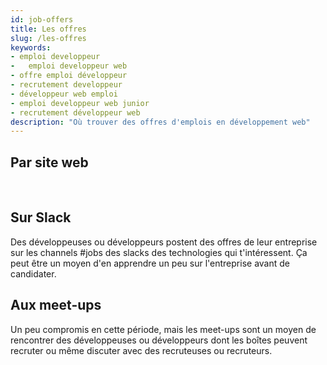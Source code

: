 ```yaml
---
id: job-offers
title: Les offres
slug: /les-offres
keywords:
- emploi developpeur
-	emploi developpeur web
- offre emploi développeur
- recrutement developpeur
- développeur web emploi
- emploi developpeur web junior
- recrutement développeur web
description: "Où trouver des offres d'emplois en développement web"
---
```



## Par site web

<div class="container">
  <HorizontalCard
    src='/img/find_a_job/job_offers/talent_io.png'
    alt='Logo Talent.io'
    href='https://www.talent.io/p/fr-fr/home'
    title='Talent.io'
    description="Création d'un profil sur le site puis les boîtes contactent les candidates ou candidats."
  />

  <HorizontalCard
    src='/img/find_a_job/job_offers/wttj.jpg'
    alt='Logo Welcome To The Jungle'
    href='https://www.welcometothejungle.com/fr/jobs'
    title='Welcome To The Jungle'
    description="Possibilité de filtrer les offres par localisation, secteur d'activités, type de contrat, niveau d'expérience, nombre de salariés, télétravail... Sur chaque offre il est possible d'accéder à la page de l'entreprise avec une présentation de l'équipe et de la tech."
  />
</div><br/>

## Sur Slack
Des développeuses ou développeurs postent des offres de leur entreprise sur les channels #jobs des slacks des technologies qui t'intéressent. Ça peut être un moyen d'en apprendre un peu sur l'entreprise avant de candidater.

<div class="container">
  <div class="row">
    <div class="col col--4">
      <Avatar 
        src='/img/find_a_job/job_offers/paris_rb.jpeg'
        alt='Logo Paris.rb'
        href='https://parisrb-slack-invite.herokuapp.com/'
        title='Paris.rb'
      />
    </div>
  </div>
</div>

## Aux meet-ups
Un peu compromis en cette période, mais les meet-ups sont un moyen de rencontrer des développeuses ou développeurs dont les boîtes peuvent recruter ou même discuter avec des recruteuses ou recruteurs.

<div class="container">
  <div class="row">
    <div class="col col--4">
      <Avatar 
        src='/img/find_a_job/job_offers/paris_rb.jpeg'
        alt='Logo Paris.rb'
        href='https://www.meetup.com/fr-FR/parisrb/'
        title='Paris.rb'
      />
    </div>
    <div class="col col--4">
      <Avatar 
        src='/img/find_a_job/job_offers/paris_js.png'
        alt='Logo ParisJS'
        href='https://www.meetup.com/fr-FR/Paris-js/'
        title='ParisJS'
      />
    </div>
  </div>
</div>
